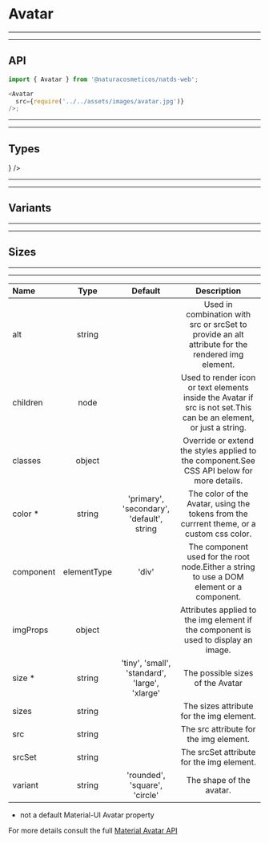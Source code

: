 
# Avatar

---

---

## API

```js highlight-line="2"
import { Avatar } from '@naturacosmeticos/natds-web';

<Avatar
  src={require('../../assets/images/avatar.jpg')}
/>;
```

---

---

## Types
<Preview>
  <Provider theme={themes.natura.light}>
    <div style={{ padding: '20px', display: 'flex' }}>
      <div style={{ marginRight: '20px' }}>
        <Avatar src={require('../../assets/images/1.jpg')} />
      </div>
      <div style={{ marginRight: '20px' }}>
        <Avatar src={require('../../assets/images/avatar.jpg')} />
      </div>
      <div style={{ marginRight: '20px' }}>
        <Avatar children="XD" />
      </div>
      <div style={{ marginRight: '20px' }}>
        <Avatar children={<Delete />} />
      </div>
    </div>
  </Provider>
</Preview>

---

---

## Variants
<Preview>
  <Provider theme={themes.natura.light}>
    <div style={{ padding: '20px', display: 'flex' }}>
      <div style={{ marginRight: '20px' }}>
        <Avatar src={require('../../assets/images/1.jpg')} />
      </div>
      <div style={{ marginRight: '20px' }}>
        <Avatar src={require('../../assets/images/1.jpg')} variant="rounded" />
      </div>
      <div style={{ marginRight: '20px' }}>
        <Avatar src={require('../../assets/images/1.jpg')} variant="square" />
      </div>
    </div>
  </Provider>
</Preview>

---

---

## Sizes
<Preview>
  <Provider theme={themes.natura.light}>
    <div style={{ padding: '20px', display: 'flex' }}>
      <div style={{ marginRight: '20px' }}>
        <Avatar src={require('../../assets/images/1.jpg')} size="tiny" />
      </div>
      <div style={{ marginRight: '20px' }}>
        <Avatar src={require('../../assets/images/1.jpg')} size="small" />
      </div>
      <div style={{ marginRight: '20px' }}>
        <Avatar src={require('../../assets/images/1.jpg')} size="standard" />
      </div>
      <div style={{ marginRight: '20px' }}>
        <Avatar src={require('../../assets/images/1.jpg')} size="large" />
      </div>
      <div style={{ marginRight: '20px' }}>
        <Avatar src={require('../../assets/images/1.jpg')} size="xlarge" />
      </div>
    </div>
  </Provider>
</Preview>

---

---

| Name                      | Type                                            | Default                                        | Description
| :--                       | :-:                                             | :-:                                            | :-:
| alt                       | string                                          |                                                | Used in combination with src or srcSet to provide an alt attribute for the rendered img element.
| children                  | node                                            |                                                | Used to render icon or text elements inside the Avatar if src is not set.This can be an element, or just a string.
| classes                   | object                                          |                                                | Override or extend the styles applied to the component.See CSS API below for more details.
| color *                   | string                                          | 'primary', 'secondary', 'default', string      | The color of the Avatar, using the tokens from the currrent theme, or a custom css color.
| component                 | elementType                                     | 'div'                                          | The component used for the root node.Either a string to use a DOM element or a component.
| imgProps                  | object                                          |                                                | Attributes applied to the img element if the component is used to display an image.
| size *                    | string                                          | 'tiny', 'small', 'standard', 'large', 'xlarge' | The possible sizes of the Avatar
| sizes                     | string                                          |                                                | The sizes attribute for the img element.
| src                       | string                                          |                                                | The src attribute for the img element.
| srcSet                    | string                                          |                                                | The srcSet attribute for the img element.
| variant                   | string                                          | 'rounded', 'square', 'circle'                  | The shape of the avatar.

* not a default Material-UI Avatar property

For more details consult the full [Material Avatar API](https://material-ui.com/api/avatar/)
